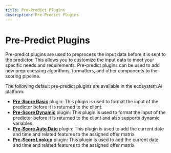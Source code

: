 ```yaml
---
title: Pre-Predict Plugins
description: Pre-Predict Plugins
---
```



# Pre-Predict Plugins

Pre-predict plugins are used to preprocess the input data before it is sent to the predictor. This allows you to customize the input data to meet your specific needs and requirements. Pre-predict plugins can be used to add new preprocessing algorithms, formatters, and other components to the scoring pipeline.

The following default pre-predict plugins are available in the ecosystem.Ai platform:
- **[Pre-Score Basic](/docs/runtime/prepredict/prescorebasic)** plugin: This plugin is used to format the input of the predictor before it is returned to the client.
- **[Pre-Score Dynamic](/docs/runtime/prepredict/prescoredynamic)** plugin: This plugin is used to format the input of the predictor before it is returned to the client and also supports dynamic variables.
- **[Pre-Score Auto Date](/docs/runtime/prepredict/prepredictautodate)** plugin: This plugin is used to add the current date and time and related features to the assigned offer matrix.
- **[Pre-Score Lookup](/docs/runtime/prepredict/prescorelookup)** plugin: This plugin is used to add the current date and time and related features to the assigned offer matrix.
